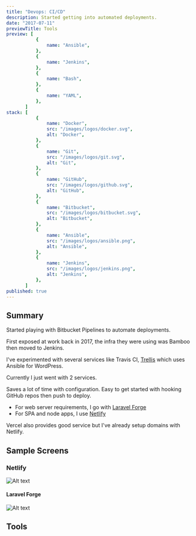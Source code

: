 ```yaml
---
title: "Devops: CI/CD"
description: Started getting into automated deployments.
date: "2017-07-11"
previewTitle: Tools
preview: [
           {
               name: "Ansible",
           },
           {
               name: "Jenkins",
           },
           {
               name: "Bash",
           },
           {
               name: "YAML",
           },
       ]
stack: [
           {
               name: "Docker",
               src: "/images/logos/docker.svg",
               alt: "Docker",
           },
           {
               name: "Git",
               src: "/images/logos/git.svg",
               alt: "Git",
           },
           {
               name: "GitHub",
               src: "/images/logos/github.svg",
               alt: "GitHub",
           },
           {
               name: "Bitbucket",
               src: "/images/logos/bitbucket.svg",
               alt: "Bitbucket",
           },
           {
               name: "Ansible",
               src: "/images/logos/ansible.png",
               alt: "Ansible",
           },
           {
               name: "Jenkins",
               src: "/images/logos/jenkins.png",
               alt: "Jenkins",
           },
       ]
published: true
---
```


## Summary

Started playing with Bitbucket Pipelines to automate deployments.

First exposed at work back in 2017, the infra they were using was Bamboo then moved to Jenkins.

I've experimented with several services like Travis CI, [Trellis](https://roots.io/trellis/) which uses Ansible for WordPress.

Currently I just went with 2 services.

Saves a lot of time with configuration. Easy to get started with hooking GitHub repos then push to deploy.

- For web server requirements, I go with [Laravel Forge](https://forge.laravel.com/)
- For SPA and node apps, I use [Netlify](https://www.netlify.com/)

Vercel also provides good service but I've already setup domains with Netlify.


## Sample Screens

### Netlify

![Alt text](https://res.cloudinary.com/langitlupakintoncloud/image/upload/v1711792079/projects.jcos.io/h8tc3mouov7yqh9ra8po.png "Netlify")

#### Laravel Forge

![Alt text](https://res.cloudinary.com/langitlupakintoncloud/image/upload/v1711792079/projects.jcos.io/e5dxs3lfuqjqzgejqaoo.png "Laravel Forge")


## Tools
